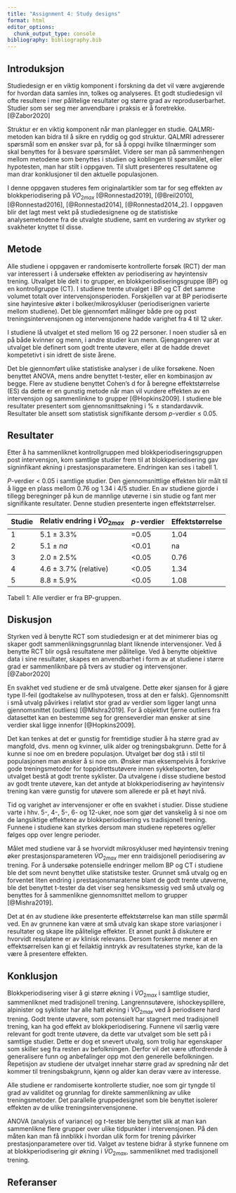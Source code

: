 ```yaml
---
title: "Assignment 4: Study designs"
format: html
editor_options: 
  chunk_output_type: console
bibliography: bibliography.bib
---
```



## Introduksjon

Studiedesign er en viktig komponent i forskning da det vil være avgjørende for hvordan data samles inn, tolkes og analyseres. Et godt studiedesign vil ofte resultere i mer pålitelige resultater og større grad av reproduserbarhet. Studier som ser seg mer anvendbare i praksis er å foretrekke. [@Zabor2020]

Struktur er en viktig komponent når man planlegger en studie. QALMRI-metoden kan bidra til å sikre en ryddig og god struktur. QALMRI adresserer spørsmål som en ønsker svar på, for så å oppgi hvilke tilnærminger som skal benyttes for å besvare spørsmålet. Videre ser man på sammenhengen mellom metodene som benyttes i studien og koblingen til spørsmålet, eller hypotesten, man har stilt i oppgaven. Til slutt presenteres resultatene og man drar konklusjoner til den aktuelle populasjonen. 

I denne oppgaven studeres fem originalartikler som tar for seg effekten av blokkperiodisering på $\dot{V}O_{2max}$ [@Ronnestad2019], [@Breil2010], [@Ronnestad2016], [@Ronnestad2014], [@Ronnestad2014_2]. I oppgaven blir det lagt mest vekt på studiedesignene og de statistiske analysemetodene fra de utvalgte studiene, samt en vurdering av styrker og svakheter knyttet til disse. 

## Metode

Alle studiene i oppgaven er randomiserte kontrollerte forsøk (RCT) der man var interessert i å undersøke effekten av periodisering av høyintensiv trening. Utvalget ble delt i to grupper, en  blokkperiodiseringsgruppe (BP) og en kontrollgruppe (CT). I studiene trente utvalget i BP og CT det samme volumet totalt over intervensjonsperioden. Forskjellen var at BP periodiserte sine høyintesive økter i bolker/mikrosykluser (periodiserignen varierte mellom studiene). Det ble gjennomført målinger både pre og post treningsintervensjonen og intervensjonene hadde varighet fra 4 til 12 uker.

I studiene lå utvalget et sted mellom 16 og 22 personer. I noen studier så en på både kvinner og menn, i andre studier kun menn. Gjengangeren var at utvalget ble definert som godt trente utøvere, eller at de hadde drevet kompetetivt i sin idrett de siste årene.

Det ble gjennomført ulike statistiske analyser i de ulike forsøkene. Noen benyttet ANOVA, mens andre benyttet t-tester, eller en kombinasjon av begge. Flere av studiene benyttet Cohen's d for å beregne effektstørrelse (ES) da dette er en gunstig metode når man vil vurdere effekten av en intervensjon og sammenlinkne to grupper [@Hopkins2009]. I studiene ble resultater presentert som gjennomsnittsøkning i % $\pm$ standardavvik. Resultater ble ansett som statistisk signifikante dersom *p*-verdier $\leq$ 0.05. 

## Resultater

Etter å ha sammenliknet kontrollgruppen med blokkperiodiseringsgruppen post intervensjon, kom samtlige studier frem til at blokkperiodisering gav signinfikant økning i prestasjonsparametere. Endringen kan ses i tabell 1.  

*P*-verdier < 0.05 i samtlige studier. Den gjennomsnittlige effekten blir målt til å ligge en plass mellom 0.76 og 1.34 i 4/5 studier. En av studiene gjorde i tillegg beregninger på kun de mannlige utøverne i sin studie og fant mer signifikante resultater. Denne studien presenterte ingen effektstørrelser.  

|Studie|Relativ endring i $\dot{V}O_{2max}$|*p*-verdier|Effektstørrelse|
|------|-----------------------------|-----------|---------------|
|1     |$5.1 \pm 3.3\%$              |  =0.05    | 1.04          |  
|2     |$5.1 \pm na$                 |  <0.01    | na            |
|3     |$2.0 \pm 2.5\%$              | <0.05     | 0.76          |
|4     |$4.6 \pm 3.7\%$ (relative)   | <0.05     | 1.34          |
|5     |$8.8 \pm 5.9\%$              | <0.05     |1.08           |

Tabell 1: Alle verdier er fra BP-gruppen. 


## Diskusjon


Styrken ved å benytte RCT som studiedesign er at det minimerer bias og skaper godt sammenlikningsgrunnlag blant liknende intervensjoner. Ved å benytte RCT blir også resultatene mer pålitelige. Ved å benytte objektive data i sine resultater, skapes en anvendbarhet i form av at studiene i større grad er sammenliknbare på tvers av studier og intervensjoner. [@Zabor2020]

En svakhet ved studiene er de små utvalgene. Dette øker sjansen for å gjøre type II-feil (godtakelse av nullhypotesen, tross at den er falsk). Gjennomsnitt i små utvalg påvirkes i relativt stor grad av verdier som ligger langt unna gjennomsnittet (outliers) [@Mishra2019]. For å objektivt fjerne outliers fra datasettet kan en bestemme seg for grenseverdier man ønsker at sine verdier skal ligge innenfor [@Hopkins2009].  

Det kan tenkes at det er gunstig for fremtidige studier å ha større grad av mangfold, dvs. menn og kvinner, ulik alder og treningsbakgrunn. Dette for å kunne si noe om en bredere populasjon. Utvalget bør dog stå i stil til populasjonen man ønsker å si noe om. Ønsker man eksempelvis å forskrive gode treningsmetoder for toppidrettsutøvere innen sykkelsporten, bør utvalget bestå at godt trente syklister. Da utvalgene i disse studiene bestod av godt trente utøvere, kan det antyde at blokkperiodisering av høyintensiv trening kan være gunstig for utøvere som allerede er på et høyt nivå. 

Tid og varighet av intervensjoner er ofte en svakhet i studier. Disse studiene varte i hhv. 5-, 4-, 5-, 6- og 12-uker, noe som gjør det vanskelig å si noe om de langsiktige effektene av blokkperiodisering vs tradisjonell trening. Funnene i studiene kan styrkes dersom man studiene repeteres og/eller følges opp over lengre perioder. 

Målet med studiene var å se hvorvidt mikrosykluser med høyintensiv trening øker prestasjonsparameteren $\dot{V}O_{2max}$ mer enn traidisjonell periodisering av trening. For å undersøke potensielle endringer mellom BP og CT i studiene ble det som nevnt benyttet ulike statistsike tester. Grunnet små utvalg og en forventet liten endring i prestasjonsmaraterne blant de godt trente utøverne, ble det benyttet t-tester da det viser seg hensiksmessig ved små utvalg og benyttes for å sammenlikne gjennomsnittet mellom to grupper [@Mishra2019].  

Det at én av studiene ikke presenterte effektstørrelse kan man stille spørmål ved. En av grunnene kan være at små utvalg kan skape store variasjoner i resultater og skape lite pålitelige effekter. Et annet punkt å diskutere er hvorvidt resulatene er av klinisk relevans. Dersom forskerne mener at en effektsørrelsen kan gi et feilaktig inntrykk av resultatenes styrke, kan de la være å presentere effekten. 

## Konklusjon

Blokkperiodisering viser å gi større økning i $\dot{V}O_{2max}$ i samtlige studier, sammenliknet med tradisjonell trening. Langrennsutøvere, ishockeyspillere, alpinister og syklister har alle hatt økning i $\dot{V}O_{2max}$ ved å periodisere hard trening. Godt trente utøvere, som potensielt har stagnert med tradisjonell trening, kan ha god effekt av blokkperiodisering. Funnene vil særlig være relevant for godt trente utøvere, da dette var utvalget som ble sett på i samtlige studier. Dette er dog et snevert utvalg, som trolig har egenskaper som skiller seg fra resten av befolkningen. Derfor vil det være utfordrende å generalisere funn og anbefalinger opp mot den generelle befolkningen. Repetisjon av studiene der utvalget innehar større grad av spredning når det kommer til treningsbakgrunn, kjønn og alder kan derav være av interesse. 

Alle studiene er randomiserte kontrollerte studier, noe som gir tyngde til grad av validitet og grunnlag for direkte sammenlikning av ulike treningsmetoder. Det parallelle gruppedesignet som ble benyttet isolerer effekten av de ulike treningsintervensjonene.  

ANOVA (analysis of variance) og *t*-tester ble benyttet slik at man kan sammenlikne flere grupper over ulike tidpunkter i intervensjonen. På den måten kan man få innblikk i hvordan ulik form for trening påvirker prestasjonparametere over tid. Valget av testene bidrar å styrke funnene om at blokkperiodisering gir økning i $\dot{V}O_{2max}$, sammenliknet med tradisjonell trening. 


## Referanser


